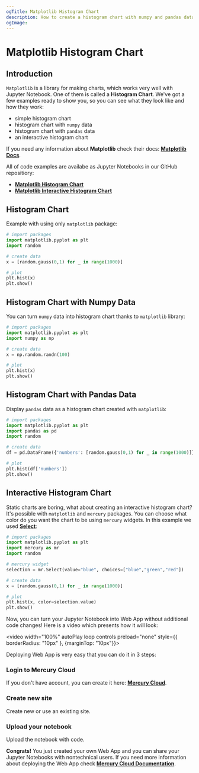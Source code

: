 ```yaml
---
ogTitle: Matplotlib Histogram Chart
description: How to create a histogram chart with numpy and pandas data using matplotlib - Python package in Jupyter Notebook. 
ogImage:
---
```




# Matplotlib Histogram Chart

## Introduction

`Matplotlib` is a library for making charts, which works very well with Jupyter Notebook. One of them is called a **Histogram Chart**. We've got a few examples ready to show you, so you can see what they look like and how they work: 

- simple histogram chart 
- histogram chart with `numpy` data
- histogram chart with `pandas` data
- an interactive histogram chart 

If you need any information about **Matplotlib** check their docs: [**Matplotlib Docs**](https://matplotlib.org/stable/index.html).

All of code examples are availabe as Jupyter Notebooks in our GitHub repositiory:

- [**Matplotlib Histogram Chart**](https://github.com/mljar/mercury-integrations/blob/main/visualizations/matplotlib/matplotlib-histogram-chart.ipynb)
- [**Matplotlib Interactive Histogram Chart**](https://github.com/mljar/mercury-integrations/blob/main/visualizations/matplotlib/matplotlib-interactive-histogram-chart.ipynb)

## Histogram Chart

Example with using only `matplotlib` package: 

```python
# import packages
import matplotlib.pyplot as plt
import random

# create data 
x = [random.gauss(0,1) for _ in range(1000)]

# plot 
plt.hist(x)
plt.show()
```

<Screenshot src={simplechartPng} alt="Simple matplotlib histogram chart." />

## Histogram Chart with Numpy Data

You can turn `numpy` data into histogram chart thanks to `matplotlib` library:

```python
# import packages 
import matplotlib.pyplot as plt
import numpy as np

# create data 
x = np.random.randn(100)

# plot 
plt.hist(x)
plt.show()
```

<Screenshot src={numpychartPng} alt="Matplotlib histogram chart with numpy data." />

## Histogram Chart with Pandas Data

Display `pandas` data as a histogram chart created with `matplotlib`:

```python
# import packages 
import matplotlib.pyplot as plt
import pandas as pd
import random

# create data
df = pd.DataFrame({'numbers': [random.gauss(0,1) for _ in range(1000)]})

# plot 
plt.hist(df['numbers'])
plt.show()
```

<Screenshot src={pandaschartPng} alt="Matplotlib histogram chart with pandas data." />

## Interactive Histogram Chart

Static charts are boring, what about creating an interactive histogram chart? It's possible with `matplotlib` and `mercury` packages. You can choose what color do you want the chart to be using `mercury` widgets. In this example we used [**Select**](https://runmercury.com/docs/input-widgets/select/):

```python
# import packages
import matplotlib.pyplot as plt
import mercury as mr
import random
```

```python
# mercury widget 
selection = mr.Select(value="blue", choices=["blue","green","red"])
```

```python
# create data 
x = [random.gauss(0,1) for _ in range(1000)]

# plot 
plt.hist(x, color=selection.value)
plt.show()
```

Now, you can turn your Jupyter Notebook into Web App without additional code changes! Here is a video which presents how it will look:

<video width="100%" autoPlay loop controls preload="none" style={{ borderRadius: "10px" }, {marginTop: "10px"}}>
  <source
    src="/images/integrations/matplotlib/histogram-chart/matplotlib-mercury.mp4"
    type="video/mp4"
  />
</video>

Deploying Web App is very easy that you can do it in 3 steps:

<div className="steps-container">

### Login to Mercury Cloud

If you don't have account, you can create it here: [**Mercury Cloud**](https://cloud.runmercury.com/register).

### Create new site

Create new or use an existing site. 

### Upload your notebook

Upload the notebook with code.

</div>

**Congrats!** You just created your own Web App and you can share your Jupyter Notebooks with nontechnical users. If you need more information about deploying the Web App check [**Mercury Cloud Documentation**](https://runmercury.com/docs/cloud/).